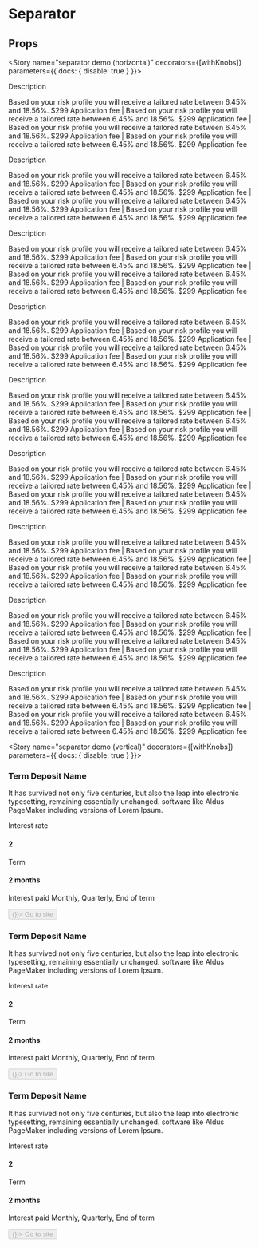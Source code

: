 
<Meta title="Components|Separator" component={Separator} />

# Separator

<Preview>
  <Story name="separator">
      <Separator />
    </Story>
</Preview>

## Props
<Props of={Separator} />

<Story name="separator demo (horizontal)" decorators={[withKnobs]} parameters={{ docs: { disable: true } }}>
  <div style={{marginTop: '4rem', width: '100%'}}>
    <Container>
      <Row className="row-view">
        <Column cols="4" sm="12" md="4">
          <Container>
            <Row className="row-view">
              <Column cols="11">
                <div>
                  <Subtitle variant='secondary'>Description</Subtitle>
                  <p>Based on your risk profile you will receive a tailored rate between 6.45% and 18.56%. $299 Application fee |
                    Based on your risk profile you will receive a tailored rate between 6.45% and 18.56%. $299 Application fee |
                    Based on your risk profile you will receive a tailored rate between 6.45% and 18.56%. $299 Application fee |
                    Based on your risk profile you will receive a tailored rate between 6.45% and 18.56%. $299 Application fee
                  </p>
                  <Separator />
                </div>
                <div>
                  <Subtitle variant='secondary'>Description</Subtitle>
                  <p>Based on your risk profile you will receive a tailored rate between 6.45% and 18.56%. $299 Application fee |
                    Based on your risk profile you will receive a tailored rate between 6.45% and 18.56%. $299 Application fee |
                    Based on your risk profile you will receive a tailored rate between 6.45% and 18.56%. $299 Application fee |
                    Based on your risk profile you will receive a tailored rate between 6.45% and 18.56%. $299 Application fee
                  </p>
                  <Separator />
                </div>
                <div>
                  <Subtitle variant='secondary'>Description</Subtitle>
                  <p>Based on your risk profile you will receive a tailored rate between 6.45% and 18.56%. $299 Application fee |
                    Based on your risk profile you will receive a tailored rate between 6.45% and 18.56%. $299 Application fee |
                    Based on your risk profile you will receive a tailored rate between 6.45% and 18.56%. $299 Application fee |
                    Based on your risk profile you will receive a tailored rate between 6.45% and 18.56%. $299 Application fee
                  </p>
                </div>
              </Column>
              <Column cols="1" className="items-baseline"><Separator type="vertical" /></Column>
            </Row>
          </Container>
        </Column>
        <Column cols="4" sm="12" md="4">
          <Container>
            <Row className="row-view">
              <Column cols="11">
                <div>
                  <div>
                    <Subtitle variant='secondary'>Description</Subtitle>
                    <p>Based on your risk profile you will receive a tailored rate between 6.45% and 18.56%. $299 Application fee |
                      Based on your risk profile you will receive a tailored rate between 6.45% and 18.56%. $299 Application fee |
                      Based on your risk profile you will receive a tailored rate between 6.45% and 18.56%. $299 Application fee |
                      Based on your risk profile you will receive a tailored rate between 6.45% and 18.56%. $299 Application fee
                    </p>
                    <Separator />
                  </div>
                  <div>
                    <Subtitle variant='secondary'>Description</Subtitle>
                    <p>Based on your risk profile you will receive a tailored rate between 6.45% and 18.56%. $299 Application fee |
                      Based on your risk profile you will receive a tailored rate between 6.45% and 18.56%. $299 Application fee |
                      Based on your risk profile you will receive a tailored rate between 6.45% and 18.56%. $299 Application fee |
                      Based on your risk profile you will receive a tailored rate between 6.45% and 18.56%. $299 Application fee
                    </p>
                    <Separator />
                  </div>
                  <div>
                    <Subtitle variant='secondary'>Description</Subtitle>
                    <p>Based on your risk profile you will receive a tailored rate between 6.45% and 18.56%. $299 Application fee |
                      Based on your risk profile you will receive a tailored rate between 6.45% and 18.56%. $299 Application fee |
                      Based on your risk profile you will receive a tailored rate between 6.45% and 18.56%. $299 Application fee |
                      Based on your risk profile you will receive a tailored rate between 6.45% and 18.56%. $299 Application fee
                    </p>
                  </div>
                </div>
              </Column>
              <Column cols="1" className="items-baseline"><Separator type="vertical" /></Column>
            </Row>
          </Container>
        </Column>
        <Column cols="4" sm="12" md="4">
          <Container>
            <Row className="row-view">
              <Column cols="11">
                <div>
                  <div>
                    <Subtitle variant='secondary'>Description</Subtitle>
                    <p>Based on your risk profile you will receive a tailored rate between 6.45% and 18.56%. $299 Application fee |
                      Based on your risk profile you will receive a tailored rate between 6.45% and 18.56%. $299 Application fee |
                      Based on your risk profile you will receive a tailored rate between 6.45% and 18.56%. $299 Application fee |
                      Based on your risk profile you will receive a tailored rate between 6.45% and 18.56%. $299 Application fee
                    </p>
                    <Separator />
                  </div>
                  <div>
                    <Subtitle variant='secondary'>Description</Subtitle>
                    <p>Based on your risk profile you will receive a tailored rate between 6.45% and 18.56%. $299 Application fee |
                      Based on your risk profile you will receive a tailored rate between 6.45% and 18.56%. $299 Application fee |
                      Based on your risk profile you will receive a tailored rate between 6.45% and 18.56%. $299 Application fee |
                      Based on your risk profile you will receive a tailored rate between 6.45% and 18.56%. $299 Application fee
                    </p>
                    <Separator />
                  </div>
                  <div>
                    <Subtitle variant='secondary'>Description</Subtitle>
                    <p>Based on your risk profile you will receive a tailored rate between 6.45% and 18.56%. $299 Application fee |
                      Based on your risk profile you will receive a tailored rate between 6.45% and 18.56%. $299 Application fee |
                      Based on your risk profile you will receive a tailored rate between 6.45% and 18.56%. $299 Application fee |
                      Based on your risk profile you will receive a tailored rate between 6.45% and 18.56%. $299 Application fee
                    </p>
                  </div>
                </div>
              </Column>
              <Column cols="1" />
            </Row>
          </Container>
        </Column>
      </Row>
    </Container>
  </div>
</Story>

<Story name="separator demo (vertical)" decorators={[withKnobs]} parameters={{ docs: { disable: true } }}>
  <div style={{marginTop: '4rem', width: '100%'}}>
      <Container>
        <Row className="row-view">
          <Column cols="4" sm="12" md="4">
            <div style={{padding: '4rem', textAlign: 'center', border: '1px solid #dddddd'}}>
              <h3>Term Deposit Name</h3>
              <p>It has survived not only five centuries, but also the leap into electronic typesetting,
                remaining essentially unchanged. software like Aldus PageMaker including versions of Lorem Ipsum.
              </p>
              <div style={{marginTop: '4.8rem'}}>
                <Container>
                  <Row className="row-view">
                    <Column cols="5">
                      <p style={{ color: '#818181' }}>Interest rate</p>
                      <div style={{display: 'flex', flexDirection: 'row'}}>
                        <h4 style={{margin: '0'}}>2</h4>
                          <span style={{marginLeft: '8px', marginTop: '2px'}}>
                          <Tooltip title="some title" body="some body" />
                        </span>
                      </div>
                    </Column>
                    <Column cols="2"><Separator type="vertical" /></Column>
                    <Column cols="5"><p style={{ color: '#818181' }}>Term</p> <h4 style={{margin: '0'}}>2 months</h4></Column>
                  </Row>
                </Container>
              </div>
              <p className="microcopy" style={{marginTop: '3.2rem'}}>Interest paid Monthly, Quarterly, End of term</p>
              <div style={{display: 'inline-block', marginTop: '4.8rem'}}>
                <Button id="primary-btn01" variant="primary" btnSize="md" disabled={false} handleClick={() => {}}>
                  Go to site
                </Button>
              </div>
            </div>
          </Column>
          <Column cols="4" sm="12" md="4">
            <div style={{padding: '4rem', textAlign: 'center', border: '1px solid #dddddd'}}>
              <h3>Term Deposit Name</h3>
              <p>It has survived not only five centuries, but also the leap into electronic typesetting,
                remaining essentially unchanged. software like Aldus PageMaker including versions of Lorem Ipsum.
              </p>
              <div style={{marginTop: '4.8rem'}}>
                <Container>
                  <Row className="row-view">
                    <Column cols="5">
                      <p style={{ color: '#818181' }}>Interest rate</p>
                      <div style={{display: 'flex', flexDirection: 'row'}}>
                        <h4 style={{margin: '0'}}>2</h4>
                          <span style={{marginLeft: '8px', marginTop: '2px'}}>
                          <Tooltip title="some title" body="some body" />
                        </span>
                      </div>
                    </Column>
                    <Column cols="2" className="items-center"> <Separator type="vertical" /> </Column>
                    <Column cols="5"><p style={{ color: '#818181' }}>Term</p> <h4 style={{margin: '0'}}>2 months</h4></Column>
                  </Row>
                </Container>
              </div>
              <p className="microcopy" style={{marginTop: '3.2rem'}}>Interest paid Monthly, Quarterly, End of term</p>
              <div style={{display: 'inline-block', marginTop: '4.8rem'}}>
                <Button id="primary-btn02" variant="primary" btnSize="md" disabled={false} handleClick={() => {}}>
                  Go to site
                </Button>
              </div>
            </div>
          </Column>
          <Column cols="4" sm="12" md="4">
            <div id="thirdBox" style={{padding: '4rem', textAlign: 'center', border: '1px solid #dddddd'}}>
              <h3>Term Deposit Name</h3>
              <p>It has survived not only five centuries, but also the leap into electronic typesetting,
                remaining essentially unchanged. software like Aldus PageMaker including versions of Lorem Ipsum.
              </p>
              <div style={{marginTop: '4.8rem'}}>
                <Container>
                  <Row className="row-view">
                    <Column cols="5">
                      <p style={{ color: '#818181' }}>Interest rate</p>
                      <div style={{display: 'flex', flexDirection: 'row'}}>
                        <h4 style={{margin: '0'}}>2</h4>
                          <span style={{marginLeft: '8px', marginTop: '2px'}}>
                          <Tooltip title="some title" body="some body" />
                        </span>
                      </div>
                    </Column>
                    <Column cols="2" className="items-center"> <Separator type="vertical" /> </Column>
                    <Column cols="5"><p style={{ color: '#818181' }}>Term</p> <h4 style={{margin: '0'}}>2 months</h4></Column>
                  </Row>
                </Container>
              </div>
              <p className="microcopy" style={{marginTop: '3.2rem'}}>Interest paid Monthly, Quarterly, End of term</p>
              <div style={{display: 'inline-block', marginTop: '4.8rem'}}>
                <Button id="primary-btn03" variant="primary" btnSize="md" disabled={false} handleClick={() => {}}>
                  Go to site
                </Button>
              </div>
            </div>
          </Column>
        </Row>
      </Container>
    </div>
</Story>
